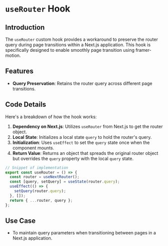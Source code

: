 # `useRouter` Hook

## Introduction

The `useRouter` custom hook provides a workaround to preserve the router query during page transitions within a Next.js application. This hook is specifically designed to enable smoothly page transition using framer-motion.

## Features

- **Query Preservation**: Retains the router query across different page transitions.

## Code Details

Here's a breakdown of how the hook works:

1. **Dependency on Next.js**: Utilizes `useRouter` from Next.js to get the router object.
2. **Local State**: Initializes a local state `query` to hold the router's query.
3. **Initialization**: Uses `useEffect` to set the `query` state once when the component mounts.
4. **Return Value**: Returns an object that spreads the original router object but overrides the `query` property with the local `query` state.

```javascript
// Snippet of implementation
export const useRouter = () => {
  const router = useNextRouter();
  const [query, setQuery] = useState(router.query);
  useEffect(() => {
    setQuery(router.query);
  }, []);
  return { ...router, query };
};
```

## Use Case

- To maintain query parameters when transitioning between pages in a Next.js application.
